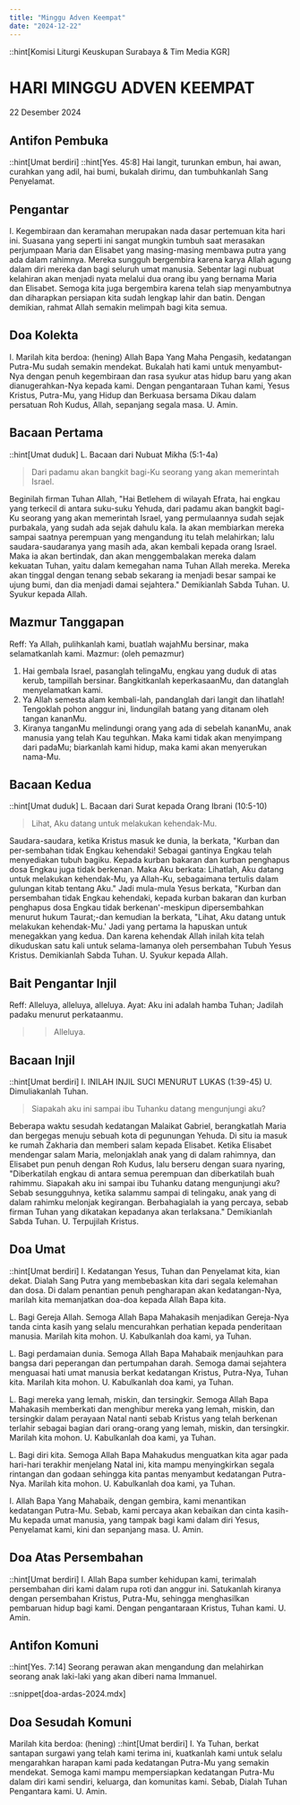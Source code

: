 ```yaml
---
title: "Minggu Adven Keempat"
date: "2024-12-22"
---
```


::hint[Komisi Liturgi Keuskupan Surabaya & Tim Media KGR]
# HARI MINGGU ADVEN KEEMPAT
22 Desember 2024

## Antifon Pembuka
::hint[Umat berdiri]
::hint[Yes. 45:8]
Hai langit, turunkan embun, hai awan, curahkan yang adil, hai bumi, bukalah dirimu, dan tumbuhkanlah Sang Penyelamat.

## Pengantar
I. Kegembiraan dan keramahan merupakan nada dasar pertemuan kita hari ini. Suasana yang seperti ini sangat mungkin tumbuh saat merasakan perjumpaan Maria dan Elisabet yang masing-masing membawa putra yang ada dalam rahimnya. Mereka sungguh bergembira karena karya Allah agung dalam diri mereka dan bagi seluruh umat manusia. Sebentar lagi nubuat kelahiran akan menjadi nyata melalui dua orang ibu yang bernama Maria dan Elisabet. Semoga kita juga bergembira karena telah siap menyambutnya dan diharapkan persiapan kita sudah lengkap lahir dan batin. Dengan demikian, rahmat Allah semakin melimpah bagi kita semua.

## Doa Kolekta
I. Marilah kita berdoa: (hening)
Allah Bapa Yang Maha Pengasih, kedatangan Putra-Mu sudah semakin mendekat. Bukalah hati kami untuk menyambut-Nya dengan penuh kegembiraan dan rasa syukur atas hidup baru yang akan dianugerahkan-Nya kepada kami. Dengan pengantaraan Tuhan kami, Yesus Kristus, Putra-Mu, yang Hidup dan Berkuasa bersama Dikau dalam persatuan Roh Kudus, Allah, sepanjang segala masa.
U. Amin.

## Bacaan Pertama
::hint[Umat duduk]
L. Bacaan dari Nubuat Mikha (5:1-4a)
> Dari padamu akan bangkit bagi-Ku seorang yang akan memerintah Israel.

Beginilah firman Tuhan Allah, "Hai Betlehem di wilayah Efrata, hai engkau yang terkecil di antara suku-suku Yehuda, dari padamu akan bangkit bagi-Ku seorang yang akan memerintah Israel, yang permulaannya sudah sejak purbakala, yang sudah ada sejak dahulu kala. Ia akan membiarkan mereka sampai saatnya perempuan yang mengandung itu telah melahirkan; lalu saudara-saudaranya yang masih ada, akan kembali kepada orang Israel. Maka ia akan bertindak, dan akan menggembalakan mereka dalam kekuatan Tuhan, yaitu dalam kemegahan nama Tuhan Allah mereka. Mereka akan tinggal dengan tenang sebab sekarang ia menjadi besar sampai ke ujung bumi, dan dia menjadi damai sejahtera."
Demikianlah Sabda Tuhan.
U. Syukur kepada Allah.

## Mazmur Tanggapan
Reff: Ya Allah, pulihkanlah kami, buatlah wajahMu bersinar, maka selamatkanlah kami.
Mazmur: (oleh pemazmur)
1. Hai gembala Israel, pasanglah telingaMu, engkau yang duduk di atas kerub, tampillah bersinar. Bangkitkanlah keperkasaanMu, dan datanglah menyelamatkan kami.
2. Ya Allah semesta alam kembali-lah, pandanglah dari langit dan lihatlah! Tengoklah pohon anggur ini, lindungilah batang yang ditanam oleh tangan kananMu.
3. Kiranya tanganMu melindungi orang yang ada di sebelah kananMu, anak manusia yang telah Kau teguhkan. Maka kami tidak akan menyimpang dari padaMu; biarkanlah kami hidup, maka kami akan menyerukan nama-Mu.

## Bacaan Kedua
::hint[Umat duduk]
L. Bacaan dari Surat kepada Orang Ibrani (10:5-10)
> Lihat, Aku datang untuk melakukan kehendak-Mu.

Saudara-saudara, ketika Kristus masuk ke dunia, la berkata, "Kurban dan per-sembahan tidak Engkau kehendaki! Sebagai gantinya Engkau telah menyediakan tubuh bagiku. Kepada kurban bakaran dan kurban penghapus dosa Engkau juga tidak berkenan. Maka Aku berkata: Lihatlah, Aku datang untuk melakukan kehendak-Mu, ya Allah-Ku, sebagaimana tertulis dalam gulungan kitab tentang Aku." Jadi mula-mula Yesus berkata, "Kurban dan persembahan tidak Engkau kehendaki, kepada kurban bakaran dan kurban penghapus dosa Engkau tidak berkenan'-meskipun dipersembahkan menurut hukum Taurat;-dan kemudian la berkata, "Lihat, Aku datang untuk melakukan kehendak-Mu.' Jadi yang pertama la hapuskan untuk menegakkan yang kedua. Dan karena kehendak Allah inilah kita telah dikuduskan satu kali untuk selama-lamanya oleh persembahan Tubuh Yesus Kristus.
Demikianlah Sabda Tuhan.
U. Syukur kepada Allah.

## Bait Pengantar Injil
Reff: Alleluya, alleluya, alleluya.
Ayat: Aku ini adalah hamba Tuhan; Jadilah padaku menurut perkataanmu.
>> Alleluya.

## Bacaan Injil
::hint[Umat berdiri]
I. INILAH INJIL SUCI MENURUT LUKAS (1:39-45)
U. Dimuliakanlah Tuhan.
> Siapakah aku ini sampai ibu Tuhanku datang mengunjungi aku?

Beberapa waktu sesudah kedatangan Malaikat Gabriel, berangkatlah Maria dan bergegas menuju sebuah kota di pegunungan Yehuda. Di situ ia masuk ke rumah Zakharia dan memberi salam kepada Elisabet. Ketika Elisabet mendengar salam Maria, melonjaklah anak yang di dalam rahimnya, dan Elisabet pun penuh dengan Roh Kudus, lalu berseru dengan suara nyaring, "Diberkatilah engkau di antara semua perempuan dan diberkatilah buah rahimmu. Siapakah aku ini sampai ibu Tuhanku datang mengunjungi aku? Sebab sesungguhnya, ketika salammu sampai di telingaku, anak yang di dalam rahimku melonjak kegirangan. Berbahagialah ia yang percaya, sebab firman Tuhan yang dikatakan kepadanya akan terlaksana."
Demikianlah Sabda Tuhan.
U. Terpujilah Kristus.

## Doa Umat
::hint[Umat berdiri]
I. Kedatangan Yesus, Tuhan dan Penyelamat kita, kian dekat. Dialah Sang Putra yang membebaskan kita dari segala kelemahan dan dosa. Di dalam penantian penuh pengharapan akan kedatangan-Nya, marilah kita memanjatkan doa-doa kepada Allah Bapa kita.

L. Bagi Gereja Allah. Semoga Allah Bapa Mahakasih menjadikan Gereja-Nya tanda cinta kasih yang selalu mencurahkan perhatian kepada penderitaan
manusia. Marilah kita mohon.
U. Kabulkanlah doa kami, ya Tuhan.

L. Bagi perdamaian dunia. Semoga Allah Bapa Mahabaik menjauhkan para bangsa dari peperangan dan pertumpahan darah. Semoga damai sejahtera menguasai hati umat manusia berkat kedatangan Kristus, Putra-Nya, Tuhan
kita. Marilah kita mohon.
U. Kabulkanlah doa kami, ya Tuhan.

L. Bagi mereka yang lemah, miskin, dan tersingkir. Semoga Allah Bapa Mahakasih memberkati dan menghibur mereka yang lemah, miskin, dan tersingkir dalam perayaan Natal nanti sebab Kristus yang telah berkenan terlahir sebagai bagian dari orang-orang yang lemah, miskin, dan tersingkir. Marilah kita mohon.
U. Kabulkanlah doa kami, ya Tuhan.

L. Bagi diri kita. Semoga Allah Bapa Mahakudus menguatkan kita agar pada hari-hari terakhir menjelang Natal ini, kita mampu menyingkirkan segala rintangan dan godaan sehingga kita pantas menyambut kedatangan Putra-Nya. Marilah kita mohon.
U. Kabulkanlah doa kami, ya Tuhan.

I. Allah Bapa Yang Mahabaik, dengan gembira, kami menantikan kedatangan Putra-Mu. Sebab, kami percaya akan kebaikan dan cinta kasih-Mu kepada umat manusia, yang tampak bagi kami dalam diri Yesus, Penyelamat kami, kini dan sepanjang masa.
U. Amin.

## Doa Atas Persembahan
::hint[Umat berdiri]
I. Allah Bapa sumber kehidupan kami, terimalah persembahan diri kami dalam rupa roti dan anggur ini. Satukanlah kiranya dengan persembahan Kristus, Putra-Mu, sehingga menghasilkan pembaruan hidup bagi kami. Dengan pengantaraan Kristus, Tuhan kami.
U. Amin.

## Antifon Komuni
::hint[Yes. 7:14]
Seorang perawan akan mengandung dan melahirkan seorang anak laki-laki yang akan diberi nama Immanuel.

::snippet[doa-ardas-2024.mdx]

## Doa Sesudah Komuni
Marilah kita berdoa: (hening)
::hint[Umat berdiri]
I. Ya Tuhan, berkat santapan surgawi yang telah kami terima ini, kuatkanlah kami untuk selalu mengarahkan harapan kami pada kedatangan Putra-Mu yang semakin mendekat. Semoga kami mampu mempersiapkan kedatangan Putra-Mu dalam diri kami sendiri, keluarga, dan komunitas kami. Sebab, Dialah Tuhan Pengantara kami.
U. Amin.